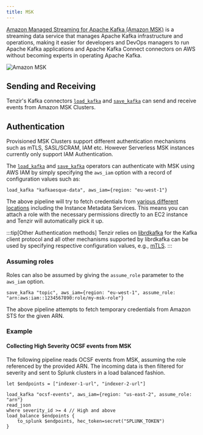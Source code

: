 ```yaml
---
title: MSK
---
```


[Amazon Managed Streaming for Apache Kafka (Amazon
MSK)](https://aws.amazon.com/msk/) is a streaming data service that manages
Apache Kafka infrastructure and operations, making it easier for developers and
DevOps managers to run Apache Kafka applications and Apache Kafka Connect
connectors on AWS without becoming experts in operating Apache Kafka.

![Amazon MSK](msk.svg)

## Sending and Receiving

Tenzir's Kafka connectors
[`load_kafka`](/reference/operators/load_kafka) and
[`save_kafka`](/reference/operators/save_kafka) can send and receive
events from Amazon MSK Clusters.

## Authentication

Provisioned MSK Clusters support different authentication mechanisms such as
mTLS, SASL/SCRAM, IAM etc. However Serverless MSK instances currently only
support IAM Authentication.

The [`load_kafka`](/reference/operators/load_kafka) and
[`save_kafka`](/reference/operators/save_kafka) operators can
authenticate with MSK using AWS IAM by simply specifying the `aws_iam` option
with a record of configuration values such as:

```tql
load_kafka "kafkaesque-data", aws_iam={region: "eu-west-1"}
```

The above pipeline will try to fetch credentials from [various different
locations](/reference/operators/load_kafka#aws_iam--record-optional)
including the Instance Metadata Services. This means you can attach a role with
the necessary permissions directly to an EC2 instance and Tenzir will
automatically
pick it up.

:::tip[Other Authentication methods]
Tenzir relies on [librdkafka](https://github.com/confluentinc/librdkafka) for
the Kafka client protocol and all other mechanisms supported by librdkafka can
be used by specifying respective configuration values, e.g.,
[mTLS](https://github.com/confluentinc/librdkafka/wiki/Using-SSL-with-librdkafka).
:::

### Assuming roles

Roles can also be assumed by giving the `assume_role` parameter to the `aws_iam` option.

```tql
save_kafka "topic", aws_iam={region: "eu-west-1", assume_role: "arn:aws:iam::1234567890:role/my-msk-role"}
```

The above pipeline attempts to fetch temporary credentials from Amazon STS for
the given ARN.

### Example

#### Collecting High Severity OCSF events from MSK

The following pipeline reads OCSF events from MSK, assuming the role referenced by
the provided ARN. The incoming data is then filtered for severity and sent to
Splunk clusters in a load balanced fashion.

```tql
let $endpoints = ["indexer-1-url", "indexer-2-url"]

load_kafka "ocsf-events", aws_iam={region: "us-east-2", assume_role: "arn"}
read_json
where severity_id >= 4 // High and above
load_balance $endpoints {
    to_splunk $endpoints, hec_token=secret("SPLUNK_TOKEN")
}
```
